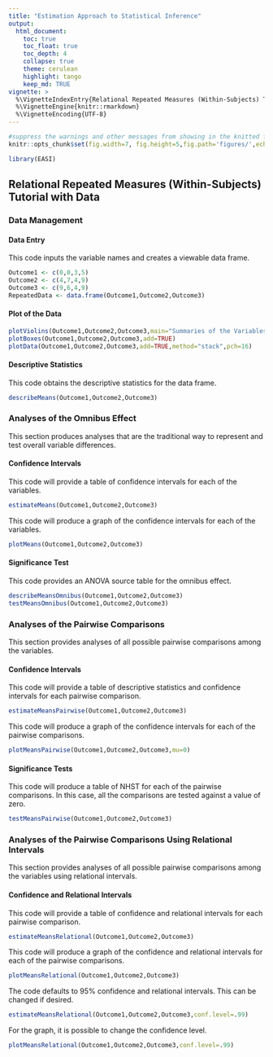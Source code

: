 ```yaml
---
title: "Estimation Approach to Statistical Inference"
output:
  html_document:
    toc: true
    toc_float: true
    toc_depth: 4
    collapse: true
    theme: cerulean
    highlight: tango
    keep_md: TRUE
vignette: >
  %\VignetteIndexEntry{Relational Repeated Measures (Within-Subjects) Tutorial with Data}
  %\VignetteEngine{knitr::rmarkdown}
  %\VignetteEncoding{UTF-8}
---
```


```r
#suppress the warnings and other messages from showing in the knitted file.
knitr::opts_chunk$set(fig.width=7, fig.height=5,fig.path='figures/',echo=TRUE,warning=FALSE,message=FALSE)
```

```r
library(EASI)
```

## Relational Repeated Measures (Within-Subjects) Tutorial with Data

### Data Management

#### Data Entry

This code inputs the variable names and creates a viewable data frame.
```r
Outcome1 <- c(0,0,3,5)
Outcome2 <- c(4,7,4,9)
Outcome3 <- c(9,6,4,9)
RepeatedData <- data.frame(Outcome1,Outcome2,Outcome3)
```

#### Plot of the Data

```r
plotViolins(Outcome1,Outcome2,Outcome3,main="Summaries of the Variables")
plotBoxes(Outcome1,Outcome2,Outcome3,add=TRUE)
plotData(Outcome1,Outcome2,Outcome3,add=TRUE,method="stack",pch=16)
```

#### Descriptive Statistics

This code obtains the descriptive statistics for the data frame.
```r
describeMeans(Outcome1,Outcome2,Outcome3)
```

### Analyses of the Omnibus Effect

This section produces analyses that are the traditional way to represent and test overall variable differences.

#### Confidence Intervals

This code will provide a table of confidence intervals for each of the variables.
```r
estimateMeans(Outcome1,Outcome2,Outcome3)
```

This code will produce a graph of the confidence intervals for each of the variables.
```r
plotMeans(Outcome1,Outcome2,Outcome3)
```

#### Significance Test

This code provides an ANOVA source table for the omnibus effect.
```r
describeMeansOmnibus(Outcome1,Outcome2,Outcome3)
testMeansOmnibus(Outcome1,Outcome2,Outcome3)
```

### Analyses of the Pairwise Comparisons

This section provides analyses of all possible pairwise comparisons among the variables.

#### Confidence Intervals

This code will provide a table of descriptive statistics and confidence intervals for each pairwise comparison.

```r
estimateMeansPairwise(Outcome1,Outcome2,Outcome3)
```

This code will produce a graph of the confidence intervals for each of the pairwise comparisons.
```r
plotMeansPairwise(Outcome1,Outcome2,Outcome3,mu=0)
```

#### Significance Tests

This code will produce a table of NHST for each of the pairwise comparisons. In this case, all the comparisons are tested against a value of zero.
```r
testMeansPairwise(Outcome1,Outcome2,Outcome3)
```

### Analyses of the Pairwise Comparisons Using Relational Intervals

This section provides analyses of all possible pairwise comparisons among the variables using relational intervals.

#### Confidence and Relational Intervals

This code will provide a table of confidence and relational intervals for each pairwise comparison.
```r
estimateMeansRelational(Outcome1,Outcome2,Outcome3)
```

This code will produce a graph of the confidence and relational intervals for each of the pairwise comparisons.
```r
plotMeansRelational(Outcome1,Outcome2,Outcome3)
```

The code defaults to 95% confidence and relational intervals. This can be changed if desired.
```r
estimateMeansRelational(Outcome1,Outcome2,Outcome3,conf.level=.99)
```

For the graph, it is possible to change the confidence level.
```r
plotMeansRelational(Outcome1,Outcome2,Outcome3,conf.level=.99)
```
